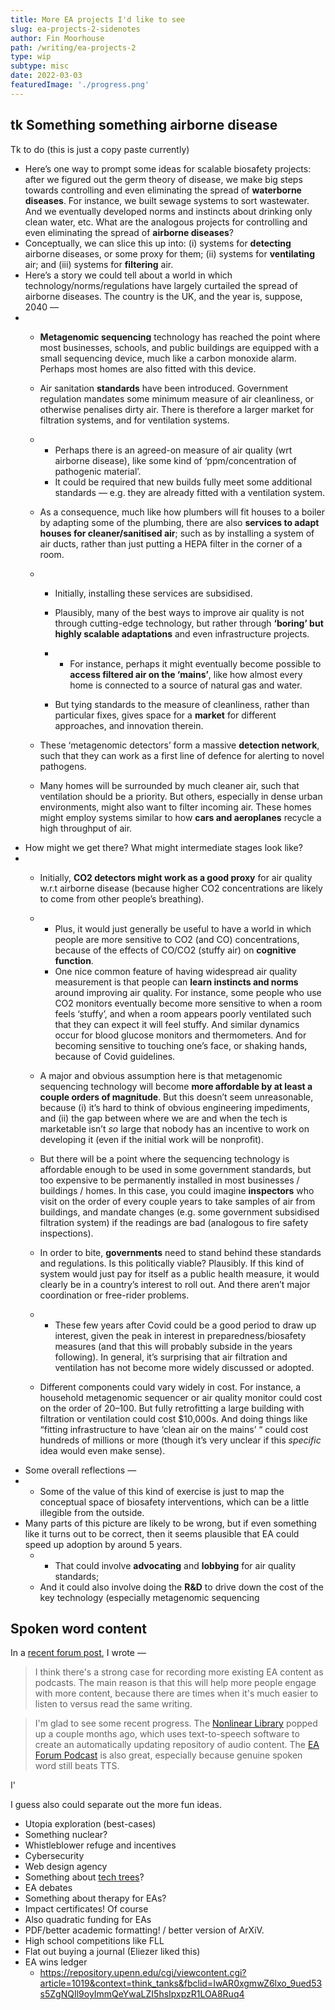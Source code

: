 ```yaml
---
title: More EA projects I'd like to see
slug: ea-projects-2-sidenotes
author: Fin Moorhouse
path: /writing/ea-projects-2
type: wip
subtype: misc
date: 2022-03-03
featuredImage: './progress.png'
---
```





## tk Something something airborne disease

Tk to do (this is just a copy paste currently)

- Here’s one way to prompt some ideas for scalable biosafety projects: after we figured out the germ theory of disease, we make big steps towards controlling and even eliminating the spread of **waterborne diseases**. For instance, we built sewage systems to sort wastewater. And we eventually developed norms and instincts about drinking only clean water, etc. What are the analogous projects for controlling and even eliminating the spread of **airborne diseases**?
- Conceptually, we can slice this up into: (i) systems for **detecting** airborne diseases, or some proxy for them; (ii) systems for **ventilating** air; and (iii) systems for **filtering** air.
- Here’s a story we could tell about a world in which technology/norms/regulations have largely curtailed the spread of airborne diseases. The country is the UK, and the year is, suppose, 2040 —
- - **Metagenomic sequencing** technology has reached the point where most businesses, schools, and public buildings are equipped with a small sequencing device, much like a carbon monoxide alarm. Perhaps most homes are also fitted with this device.

  - Air sanitation **standards** have been introduced. Government regulation mandates some minimum measure of air cleanliness, or otherwise penalises dirty air. There is therefore a larger market for filtration systems, and for ventilation systems.

  - - Perhaps there is an agreed-on measure of air quality (wrt airborne disease), like some kind of ‘ppm/concentration of pathogenic material’.
    - It could be required that new builds fully meet some additional standards — e.g. they are already fitted with a ventilation system.

  - As a consequence, much like how plumbers will fit houses to a boiler by adapting some of the plumbing, there are also **services to adapt houses for cleaner/sanitised air**; such as by installing a system of air ducts, rather than just putting a HEPA filter in the corner of a room.

  - - Initially, installing these services are subsidised.

    - Plausibly, many of the best ways to improve air quality is not through cutting-edge technology, but rather through **‘boring’ but highly scalable adaptations** and even infrastructure projects.

    - - For instance, perhaps it might eventually become possible to **access filtered air on the ‘mains’**, like how almost every home is connected to a source of natural gas and water.

    - But tying standards to the measure of cleanliness, rather than particular fixes, gives space for a **market** for different approaches, and innovation therein.

  - These ‘metagenomic detectors’ form a massive **detection network**, such that they can work as a first line of defence for alerting to novel pathogens.

  - Many homes will be surrounded by much cleaner air, such that ventilation should be a priority. But others, especially in dense urban environments, might also want to filter incoming air. These homes might employ systems similar to how **cars and aeroplanes** recycle a high throughput of air.
- How might we get there? What might intermediate stages look like?
- - Initially, **CO2 detectors might work as a good proxy** for air quality w.r.t airborne disease (because higher CO2 concentrations are likely to come from other people’s breathing).

  - - Plus, it would just generally be useful to have a world in which people are more sensitive to CO2 (and CO) concentrations, because of the effects of CO/CO2 (stuffy air) on **cognitive function**.
    - One nice common feature of having widespread air quality measurement is that people can **learn instincts and norms** around improving air quality. For instance, some people who use CO2 monitors eventually become more sensitive to when a room feels ‘stuffy’, and when a room appears poorly ventilated such that they can expect it will feel stuffy. And similar dynamics occur for blood glucose monitors and thermometers. And for becoming sensitive to touching one’s face, or shaking hands, because of Covid guidelines.

  - A major and obvious assumption here is that metagenomic sequencing technology will become **more affordable by at least a couple orders of magnitude**. But this doesn’t seem unreasonable, because (i) it’s hard to think of obvious engineering impediments, and (ii) the gap between where we are and when the tech is marketable isn’t *so* large that nobody has an incentive to work on developing it (even if the initial work will be nonprofit).

  - But there will be a point where the sequencing technology is affordable enough to be used in some government standards, but too expensive to be permanently installed in most businesses / buildings / homes. In this case, you could imagine **inspectors** who visit on the order of every couple years to take samples of air from buildings, and mandate changes (e.g. some government subsidised filtration system) if the readings are bad (analogous to fire safety inspections).

  - In order to bite, **governments** need to stand behind these standards and regulations. Is this politically viable? Plausibly. If this kind of system would just pay for itself as a public health measure, it would clearly be in a country’s interest to roll out. And there aren’t major coordination or free-rider problems.

  - - These few years after Covid could be a good period to draw up interest, given the peak in interest in preparedness/biosafety measures (and that this will probably subside in the years following). In general, it’s surprising that air filtration and ventilation has not become more widely discussed or adopted.

  - Different components could vary widely in cost. For instance, a household metagenomic sequencer or air quality monitor could cost on the order of $20–$100. But fully retrofitting a large building with filtration or ventilation could cost $10,000s. And doing things like “fitting infrastructure to have ‘clean air on the mains’ “ could cost hundreds of millions or more (though it’s very unclear if this *specific* idea would even make sense).
- Some overall reflections —
- - Some of the value of this kind of exercise is just to map the conceptual space of biosafety interventions, which can be a little illegible from the outside.
- Many parts of this picture are likely to be wrong, but if even something like it turns out to be correct, then it seems plausible that EA could speed up adoption by around 5 years.
  - - That could involve **advocating** and **lobbying** for air quality standards;
  - And it could also involve doing the **R&D** to drive down the cost of the key technology (especially metagenomic sequencing

## Spoken word content

In a [recent forum post](https://forum.effectivealtruism.org/posts/sxEcd6PAQkWiH7edd/two-podcast-opportunities), I wrote —

>  I think there's a strong case for recording more existing EA content  as podcasts. The main reason is that this will help more people engage  with more content, because there are times when it's much easier to  listen to versus read the same writing.

> I'm glad to see some recent progress. The [Nonlinear Library](https://forum.effectivealtruism.org/posts/JTZTBienqWEAjGDRv/listen-to-more-ea-content-with-the-nonlinear-library) popped up a couple months ago, which uses text-to-speech software to  create an automatically updating repository of audio content. The [EA Forum Podcast](https://forum.effectivealtruism.org/posts/oXt66Ny6FCoATKasn/the-ea-forum-podcast-is-up-and-running) is also great, especially because genuine spoken word still beats TTS.

I'

I guess also could separate out the more fun ideas.

- Utopia exploration (best-cases)
- Something nuclear?
- Whistleblower refuge and incentives
- Cybersecurity
- Web design agency
- Something about [tech trees](https://forum.effectivealtruism.org/posts/ckcoSe3CS2n3BW3aT/what-ea-projects-could-grow-to-become-megaprojects?commentId=cHjwxHdsmj4YSknh6)?
- EA debates
- Something about therapy for EAs?
- Impact certificates! Of course
- Also quadratic funding for EAs
- PDF/better academic formatting! / better version of ArXiV.
- High school competitions like FLL
- Flat out buying a journal (Eliezer liked this)
- EA wins ledger
  - https://repository.upenn.edu/cgi/viewcontent.cgi?article=1019&context=think_tanks&fbclid=IwAR0xgmwZ6lxo_9ued53s5ZgNQIl9oyImmQeYwaLZI5hsIpxpzR1LOA8Ruq4